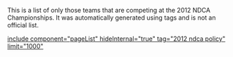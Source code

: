 This is a list of only those teams that are competing at the 2012 NDCA Championships. It was automatically generated using tags and is not an official list.

[[include component="pageList" hideInternal="true" tag="2012 ndca policy" limit="1000" ]]